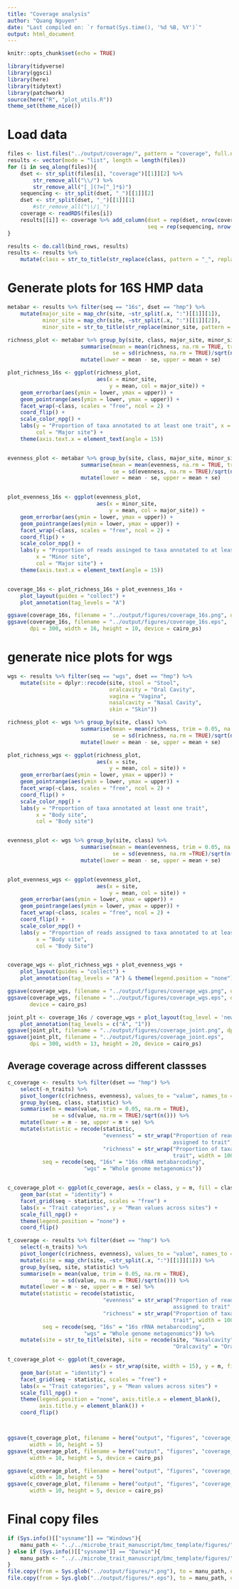 ```yaml
---
title: "Coverage analysis"
author: "Quang Nguyen"
date: "Last compiled on: `r format(Sys.time(), '%d %B, %Y')`"
output: html_document
---
```


```r
knitr::opts_chunk$set(echo = TRUE)
```

```r
library(tidyverse)
library(ggsci)
library(here)
library(tidytext)
library(patchwork)
source(here("R", "plot_utils.R"))
theme_set(theme_nice())
```

# Load data  
```r
files <- list.files("../output/coverage/", pattern = "coverage", full.names = TRUE)
results <- vector(mode = "list", length = length(files))
for (i in seq_along(files)){
    dset <- str_split(files[i], "coverage")[[1]][2] %>% 
        str_remove_all("\\/") %>%
        str_remove_all("[_](?=[^_]*$)")
    sequencing <- str_split(dset, "_")[[1]][2]
    dset <- str_split(dset, "_")[[1]][1]
        #str_remove_all("\\/|_")
    coverage <- readRDS(files[i])
    results[[i]] <- coverage %>% add_column(dset = rep(dset, nrow(coverage)), 
                                            seq = rep(sequencing, nrow(coverage)), .before = 1)
}

results <- do.call(bind_rows, results)
results <- results %>% 
    mutate(class = str_to_title(str_replace(class, pattern = "_", replacement = " "))) 
```

# Generate plots for 16S HMP data

```r

metabar <- results %>% filter(seq == "16s", dset == "hmp") %>% 
    mutate(major_site = map_chr(site, ~str_split(.x, ":")[[1]][1]), 
           minor_site = map_chr(site, ~str_split(.x, ":")[[1]][2]), 
           minor_site = str_to_title(str_replace(minor_site, pattern = "_", replacement = " "))) 

richness_plot <- metabar %>% group_by(site, class, major_site, minor_site) %>% 
                       summarise(mean = mean(richness, na.rm = TRUE, trim = 0.05), 
                                 se = sd(richness, na.rm = TRUE)/sqrt(n())) %>% 
                       mutate(lower = mean - se, upper = mean + se)

plot_richness_16s <- ggplot(richness_plot, 
                            aes(x = minor_site, 
                                y = mean, col = major_site)) + 
    geom_errorbar(aes(ymin = lower, ymax = upper)) +
    geom_pointrange(aes(ymin = lower, ymax = upper)) + 
    facet_wrap(~class, scales = "free", ncol = 2) + 
    coord_flip() + 
    scale_color_npg() +
    labs(y = "Proportion of taxa annotated to at least one trait", x = "Minor site", 
         col = "Major site") + 
    theme(axis.text.x = element_text(angle = 15))


evenness_plot <- metabar %>% group_by(site, class, major_site, minor_site) %>% 
                       summarise(mean = mean(evenness, na.rm = TRUE, trim = 0.05), 
                                 se = sd(evenness, na.rm = TRUE)/sqrt(n())) %>% 
                       mutate(lower = mean - se, upper = mean + se)


plot_evenness_16s <- ggplot(evenness_plot, 
                            aes(x = minor_site, 
                                y = mean, col = major_site)) + 
    geom_errorbar(aes(ymin = lower, ymax = upper)) +
    geom_pointrange(aes(ymin = lower, ymax = upper)) + 
    facet_wrap(~class, scales = "free", ncol = 2) + 
    coord_flip() + 
    scale_color_npg() +
    labs(y = "Proportion of reads assinged to taxa annotated to at least one trait",
         x = "Minor site", 
         col = "Major site") + 
    theme(axis.text.x = element_text(angle = 15))


coverage_16s <- plot_richness_16s + plot_evenness_16s + 
    plot_layout(guides = "collect") + 
    plot_annotation(tag_levels = "A") 

ggsave(coverage_16s, filename = "../output/figures/coverage_16s.png", dpi = 300, width = 16, height = 10)
ggsave(coverage_16s, filename = "../output/figures/coverage_16s.eps", 
       dpi = 300, width = 16, height = 10, device = cairo_ps)
```

# generate nice plots for wgs    

```r

wgs <- results %>% filter(seq == "wgs", dset == "hmp") %>% 
    mutate(site = dplyr::recode(site, stool = "Stool", 
                                oralcavity = "Oral Cavity", 
                                vagina = "Vagina", 
                                nasalcavity = "Nasal Cavity", 
                                skin = "Skin")) 

richness_plot <- wgs %>% group_by(site, class) %>% 
                       summarise(mean = mean(richness, trim = 0.05, na.rm = TRUE), 
                                 se = sd(richness, na.rm = TRUE)/sqrt(n())) %>% 
                       mutate(lower = mean - se, upper = mean + se)

plot_richness_wgs <- ggplot(richness_plot, 
                            aes(x = site, 
                                y = mean, col = site)) + 
    geom_errorbar(aes(ymin = lower, ymax = upper)) +
    geom_pointrange(aes(ymin = lower, ymax = upper)) + 
    facet_wrap(~class, scales = "free", ncol = 2) + 
    coord_flip() + 
    scale_color_npg() +
    labs(y = "Proportion of taxa annotated at least one trait", 
         x = "Body site", 
         col = "Body site")


evenness_plot <- wgs %>% group_by(site, class) %>% 
                       summarise(mean = mean(evenness, trim = 0.05, na.rm = TRUE), 
                                 se = sd(evenness, na.rm =TRUE)/sqrt(n())) %>% 
                       mutate(lower = mean - se, upper = mean + se)


plot_evenness_wgs <- ggplot(evenness_plot, 
                            aes(x = site, 
                                y = mean, col = site)) + 
    geom_errorbar(aes(ymin = lower, ymax = upper)) +
    geom_pointrange(aes(ymin = lower, ymax = upper)) + 
    facet_wrap(~class, scales = "free", ncol = 2) + 
    coord_flip() + 
    scale_color_npg() +
    labs(y = "Proportion of reads assigned to taxa annotated to at least one trait",
         x = "Body site", 
         col = "Body Site")


coverage_wgs <- plot_richness_wgs + plot_evenness_wgs + 
    plot_layout(guides = "collect") + 
    plot_annotation(tag_levels = "A") & theme(legend.position = "none")

ggsave(coverage_wgs, filename = "../output/figures/coverage_wgs.png", dpi = 300, width = 13, height = 10)
ggsave(coverage_wgs, filename = "../output/figures/coverage_wgs.eps", dpi = 300, width = 13, height = 10, 
       device = cairo_ps)

```

```r
joint_plt <- coverage_16s / coverage_wgs + plot_layout(tag_level = 'new') + 
    plot_annotation(tag_levels = c("A", "1")) 
ggsave(joint_plt, filename = "../output/figures/coverage_joint.png", dpi = 300, width = 13, height = 20)
ggsave(joint_plt, filename = "../output/figures/coverage_joint.eps", 
       dpi = 300, width = 13, height = 20, device = cairo_ps)
```

## Average coverage across different classses 

```r
c_coverage <- results %>% filter(dset == "hmp") %>% 
    select(-n_traits) %>% 
    pivot_longer(c(richness, evenness), values_to = "value", names_to = "statistic") %>% 
    group_by(seq, class, statistic) %>% 
    summarise(m = mean(value, trim = 0.05, na.rm = TRUE), 
              se = sd(value, na.rm = TRUE)/sqrt(n())) %>%
    mutate(lower = m - se, upper = m + se) %>%
    mutate(statistic = recode(statistic, 
                              "evenness" = str_wrap("Proportion of reads 
                                                    assigned to trait", width = 100), 
                              "richness" = str_wrap("Proportion of taxa assigned to 
                                                    trait", width = 100)), 
           seq = recode(seq, "16s" = "16s rRNA metabarcoding", 
                        "wgs" = "Whole genome metagenomics"))


c_coverage_plot <- ggplot(c_coverage, aes(x = class, y = m, fill = class)) + 
    geom_bar(stat = "identity") +
    facet_grid(seq ~ statistic, scales = "free") + 
    labs(x = "Trait categories", y = "Mean values across sites") +
    scale_fill_npg() + 
    theme(legend.position = "none") +
    coord_flip()

t_coverage <- results %>% filter(dset == "hmp") %>% 
    select(-n_traits) %>% 
    pivot_longer(c(richness, evenness), values_to = "value", names_to = "statistic") %>% 
    mutate(site = map_chr(site, ~str_split(.x, ":")[[1]][1])) %>% 
    group_by(seq, site, statistic) %>% 
    summarise(m = mean(value, trim = 0.05, na.rm = TRUE), 
              se = sd(value, na.rm = TRUE)/sqrt(n())) %>%
    mutate(lower = m - se, upper = m + se) %>%
    mutate(statistic = recode(statistic, 
                              "evenness" = str_wrap("Proportion of reads 
                                                    assigned to trait", width = 100), 
                              "richness" = str_wrap("Proportion of taxa assigned to 
                                                    trait", width = 100)), 
           seq = recode(seq, "16s" = "16s rRNA metabarcoding", 
                        "wgs" = "Whole genome metagenomics")) %>%
    mutate(site = str_to_title(site), site = recode(site, "Nasalcavity" = "Nasal Cavity", 
                                                    "Oralcavity" = "Oral Cavity"))

t_coverage_plot <- ggplot(t_coverage, 
                          aes(x = str_wrap(site, width = 15), y = m, fill = site)) + 
    geom_bar(stat = "identity") +
    facet_grid(seq ~ statistic, scales = "free") + 
    labs(x = "Trait categories", y = "Mean values across sites") +
    scale_fill_npg() + 
    theme(legend.position = "none", axis.title.x = element_blank(), 
          axis.title.y = element_blank()) +
    coord_flip()



ggsave(t_coverage_plot, filename = here("output", "figures", "coverage_by_trait_agg.png"), 
       width = 10, height = 5)
ggsave(t_coverage_plot, filename = here("output", "figures", "coverage_by_trait_agg.eps"), 
       width = 10, height = 5, device = cairo_ps)

ggsave(c_coverage_plot, filename = here("output", "figures", "coverage_by_categ_agg.png"), 
       width = 10, height = 5)
ggsave(c_coverage_plot, filename = here("output", "figures", "coverage_by_categ_agg.eps"), 
       width = 10, height = 5, device = cairo_ps)


```



# Final copy files   

```r
if (Sys.info()[["sysname"]] == "Windows"){
    manu_path <- "../../microbe_trait_manuscript/bmc_template/figures/"
} else if (Sys.info()[["sysname"]] == "Darwin"){
    manu_path <- "../../microbe_trait_manuscript/bmc_template/figures/"
}
file.copy(from = Sys.glob("../output/figures/*.png"), to = manu_path, overwrite = TRUE, recursive = TRUE)
file.copy(from = Sys.glob("../output/figures/*.eps"), to = manu_path, overwrite = TRUE)
```

